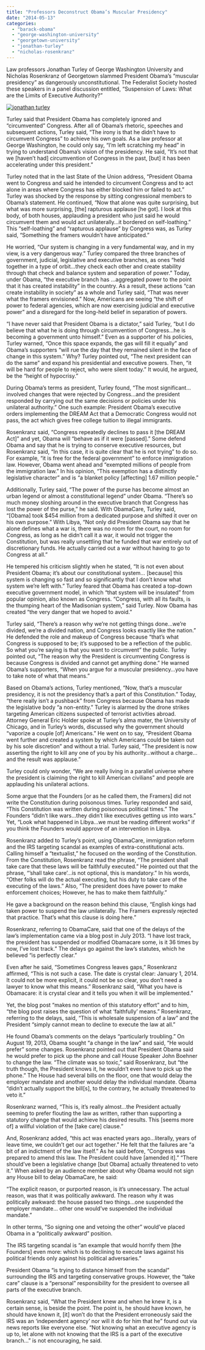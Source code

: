 ```yaml
---
title: "Professors Deconstruct Obama’s Muscular Presidency"
date: "2014-05-13"
categories: 
  - "barack-obama"
  - "george-washington-university"
  - "georgetown-university"
  - "jonathan-turley"
  - "nicholas-rosenkranz"
---
```


Law professors Jonathan Turley of George Washington University and Nicholas Rosenkranz of Georgetown slammed President Obama’s “muscular presidency” as dangerously unconstitutional. The Federalist Society hosted these speakers in a panel discussion entitled, “Suspension of Laws: What are the Limits of Executive Authority?”

[![jonathan turley](https://www.academia.org/wp-content/uploads/2014/05/jonathan-turley-300x168.jpg)](https://www.academia.org/wp-content/uploads/2014/05/jonathan-turley.jpg)

Turley said that President Obama has completely ignored and “circumvented” Congress. After all of Obama’s rhetoric, speeches and subsequent actions, Turley said, “The irony is that he didn’t have to circumvent Congress” to achieve his own goals. As a law professor at George Washington, he could only say, “I’m left scratching my head” in trying to understand Obama’s vision of the presidency. He said, “It’s not that we \[haven’t had\] circumvention of Congress in the past, \[but\] it has been accelerating under this president.”

Turley noted that in the last State of the Union address, “President Obama went to Congress and said he intended to circumvent Congress and to act alone in areas where Congress has either blocked him or failed to act.” Turley was shocked by the response by sitting congressional members to Obama’s statement. He continued, “Now that alone was quite surprising, but what was more surprising, \[the\] rapturous applause \[he got\]. I look at this body, of both houses, applauding a president who just said he would circumvent them and would act unilaterally…it bordered on self-loathing.” This “self-loathing” and “rapturous applause” by Congress was, as Turley said, “Something the framers wouldn’t have anticipated.”

He worried, “Our system is changing in a very fundamental way, and in my view, is a very dangerous way.” Turley compared the three branches of government, judicial, legislative and executive branches, as ones “held together in a type of orbit…they check each other and create stability through that check and balance system and separation of power.” Today, under Obama, “the executive branch has …aggregated power to the point that it has created instability” in the country. As a result, these actions “can create instability in society” as a whole and Turley said, “That was never what the framers envisioned.” Now, Americans are seeing “the shift of power to federal agencies, which are now exercising judicial and executive power” and a disregard for the long-held belief in separation of powers.

“I have never said that President Obama is a dictator,” said Turley, “but I do believe that what he is doing through circumvention of Congress…he is becoming a government unto himself.” Even as a supporter of his policies, Turley warned, “Once this space expands, the gas will fill it equally” and Obama’s supporters “will rue the day that they remained silent in the face of change in this system.” Why? Turley pointed out, “The next president can do the same” and expand his presidential and executive powers. Then, “it will be hard for people to reject, who were silent today.” It would, he argued, be the “height of hypocrisy.”

During Obama’s terms as president, Turley found, “The most significant…involved changes that were rejected by Congress…and the president responded by carrying out the same decisions or policies under his unilateral authority.” One such example: President Obama’s executive orders implementing the DREAM Act that a Democratic Congress would not pass, the act which gives free college tuition to illegal immigrants.

Rosenkranz said, “Congress repeatedly declines to pass it \[the DREAM Act\]” and yet, Obama will “behave as if it were \[passed\].” Some defend Obama and say that he is trying to conserve executive resources, but Rosenkranz said, “In this case, it is quite clear that he is not trying” to do so. For example, “it is free for the federal government” to enforce immigration law. However, Obama went ahead and “exempted millions of people from the immigration law.” In his opinion, “This exemption has a distinctly legislative character” and is “a blanket policy \[affecting\] 1.67 million people.”

Additionally, Turley said, “The power of the purse has become almost an urban legend or almost a constitutional legend” under Obama. “There’s so much money sloshing around in the executive branch that Congress has lost the power of the purse,” he said. With ObamaCare, Turley said, “\[Obama\] took $454 million from a dedicated purpose and shifted it over on his own purpose.” With Libya, “Not only did President Obama say that he alone defines what a war is, there was no room for the court, no room for Congress, as long as he didn’t call it a war, it would not trigger the Constitution, but was really unsettling that he funded that war entirely out of discretionary funds. He actually carried out a war without having to go to Congress at all.”

He tempered his criticism slightly when he stated, “It is not even about President Obama; it’s about our constitutional system… \[because\] this system is changing so fast and so significantly that I don’t know what system we’re left with.” Turley feared that Obama has created a top-down executive government model, in which “that system will be insulated” from popular opinion, also known as Congress. “Congress, with all its faults, is the thumping heart of the Madisonian system,” said Turley. Now Obama has created “the very danger that we hoped to avoid.”

Turley said, “There’s a reason why we’re not getting things done…we’re divided, we’re a divided nation, and Congress looks exactly like the nation.” He defended the role and makeup of Congress because “that’s what Congress is supposed to be; it’s supposed to be a reflection of the public. So what you’re saying is that you want to circumvent” the public. Turley pointed out, “The reason why the President is circumventing Congress is because Congress is divided and cannot get anything done.” He warned Obama’s supporters, “When you argue for a muscular presidency…you have to take note of what that means.”

Based on Obama’s actions, Turley mentioned, “Now, that’s a muscular presidency, it is not the presidency that’s a part of this Constitution.” Today, “there really isn’t a pushback” from Congress because Obama has made the legislative body “a non-entity.” Turley is alarmed by the drone strikes targeting American citizens suspected of terrorist activities abroad. Attorney General Eric Holder spoke at Turley’s alma mater, the University of Chicago, and in Turley’s words, discussed why the government should “vaporize a couple \[of\] Americans.” He went on to say, “President Obama went further and created a system by which Americans could be taken out by his sole discretion” and without a trial. Turley said, “The president is now asserting the right to kill any one of you by his authority…without a charge…and the result was applause.”

Turley could only wonder, “We are really living in a parallel universe where the president is claiming the right to kill American civilians” and people are applauding his unilateral actions.

Some argue that the Founders \[or as he called them, the Framers\] did not write the Constitution during poisonous times. Turley responded and said, “This Constitution was written during poisonous political times.” The Founders “didn’t like wars…they didn’t like executives getting us into wars.” Yet, “Look what happened in Libya…we must be reading different works” if you think the Founders would approve of an intervention in Libya.

Rosenkranz added to Turley’s point, using ObamaCare, immigration reform and the IRS targeting scandal as examples of extra-constitutional acts. Calling himself a “textualist,” he focused on the wording of the Constitution. From the Constitution, Rosenkranz read the phrase, “The president shall take care that these laws will be faithfully executed.” He pointed out that the phrase, “’shall take care’…is not optional, this is mandatory.” In his words, “Other folks will do the actual executing, but his duty to take care of the executing of the laws.” Also, “The president does have power to make enforcement choices; However, he has to make them faithfully.”

He gave a background on the reason behind this clause, “English kings had taken power to suspend the law unilaterally. The Framers expressly rejected that practice. That’s what this clause is doing here.”

Rosenkranz, referring to ObamaCare, said that one of the delays of the law’s implementation came via a blog post in July 2013. “I have lost track, the president has suspended or modified Obamacare some, is it 36 times by now, I’ve lost track.” The delays go against the law’s statutes, which he believed “is perfectly clear.”

Even after he said, “Sometimes Congress leaves gaps,” Rosenkranz affirmed, “This is not such a case. The date is crystal clear: January 1, 2014. It could not be more explicit, it could not be so clear, you don’t need a lawyer to know what this means.” Rosenkranz said, “What you have is Obamacare: it is crystal clear and it tells you when it will be implemented.”

Yet, the blog post “makes no mention of this statutory effort” and to him, “the blog post raises the question of what ‘faithfully’ means.” Rosenkranz, referring to the delays, said, “This is wholesale suspension of a law” and the President “simply cannot mean to decline to execute the law at all.”

He found Obama’s comments on the delays “particularly troubling.” On August 19, 2013, Obama sought “a change in the law” and said, “He would prefer” some changes. Rosenkranz pointed out that President Obama said he would prefer to pick up the phone and call House Speaker John Boehner to change the law. “The climate was so toxic,” said Rosenkranz, but “the truth though, the President knows it, he wouldn’t even have to pick up the phone.” The House had several bills on the floor, one that would delay the employer mandate and another would delay the individual mandate. Obama “didn’t actually support the bill\[s\], to the contrary, he actually threatened to veto it.”

Rosenkranz warned, “This is, it’s really almost…the President actually seeming to prefer flouting the law as written, rather than supporting a statutory change that would achieve his desired results. This \[seems more of\] a willful violation of the \[take care\] clause.”

And, Rosenkranz added, “this act was enacted years ago…literally, years of leave time, we couldn’t get our act together.” He felt that the failures are “a bit of an indictment of the law itself.” As he said before, “Congress was prepared to amend this law. The President could have \[amended it\].” “There should’ve been a legislative change \[but Obama\] actually threatened to veto it.” When asked by an audience member about why Obama would not sign any House bill to delay ObamaCare, he said:

“The explicit reason, or purported reason, is it’s unnecessary. The actual reason, was that it was politically awkward. The reason why it was politically awkward: the house passed two things…one suspended the employer mandate… other one would’ve suspended the individual mandate.”

In other terms, “So signing one and vetoing the other” would’ve placed Obama in a “politically awkward” position.

The IRS targeting scandal is “an example that would horrify them \[the Founders\] even more: which is to declining to execute laws against his political friends only against his political adversaries.”

President Obama “is trying to distance himself from the scandal” surrounding the IRS and targeting conservative groups. However, the “take care” clause is a “personal” responsibility for the president to oversee all parts of the executive branch.

Rosenkranz said, “What the President knew and when he knew it, is a certain sense, is beside the point. The point is, he should have known, he should have known it, \[it\] won’t do that the President erroneously said the IRS was an ‘independent agency’ nor will it do for him that he” found out via news reports like everyone else. “Not knowing what an executive agency is up to, let alone with not knowing that the IRS is a part of the executive branch…” is not encouraging, he said.
